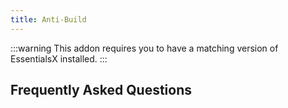 ```yaml
---
title: Anti-Build
---
```


:::warning
This addon requires you to have a matching version of EssentialsX installed.
:::

## Frequently Asked Questions